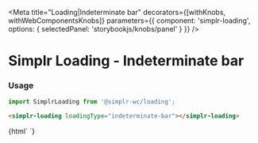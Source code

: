 
<Meta
  title="Loading|Indeterminate bar"
  decorators={[withKnobs, withWebComponentsKnobs]}
  parameters={{ component: 'simplr-loading', options: { selectedPanel: 'storybookjs/knobs/panel' } }}
/>

# Simplr Loading - Indeterminate bar

### Usage

```js
import SimplrLoading from '@simplr-wc/loading';
```

```html
<simplr-loading loadingType="indeterminate-bar"></simplr-loading>
```

<Story name="Indeterminate bar">
  {html`
<simplr-container id="loading-container" width="200px" height="200px" elevation="3" roundedCorners>
    <simplr-loading loadingType="indeterminate-bar"></simplr-loading>
</simplr-container>
  `}
</Story>

<Props of="simplr-list" />
